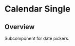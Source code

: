 
<Meta of={CalendarSingleStories} />

# Calendar Single

<ResourceLinks
  sourceCode="https://github.com/cultureamp/kaizen-design-system/tree/main/packages/components/src/Calendar/CalendarSingle"
  figma="https://www.figma.com/file/eZKEE5kXbEMY3lx84oz8iN/%F0%9F%92%9C-UI-Kit%3A-Heart?type=design&node-id=10458%3A45652&mode=design&t=WD0ZquIVDw92Hu2N-1"
  designGuidelines="https://cultureamp.atlassian.net/wiki/spaces/DesignSystem/pages/3082061174/Date+Picker"
  className="!kz-mb-8"
/>

<KAIOInstallation exportNames="CalendarSingle" />

## Overview

Subcomponent for date pickers.

<Canvas of={CalendarSingleStories.Playground} />
<Controls of={CalendarSingleStories.Playground} />
